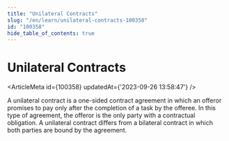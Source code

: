 ```yaml
---
title: "Unilateral Contracts"
slug: "/en/learn/unilateral-contracts-100358"
id: "100358"
hide_table_of_contents: true
---
```



# Unilateral Contracts

<ArticleMeta id={100358} updatedAt={'2023-09-26 13:58:47'} />
<div className='border-solid border-b border-t-0 my-4 border-[var(--ifm-color-gray-300)]' />

A unilateral contract is a one-sided contract agreement in which an offeror promises to pay only after the completion of a task by the offeree. In this type of agreement, the offeror is the only party with a contractual obligation. A unilateral contract differs from a bilateral contract in which both parties are bound by the agreement.
